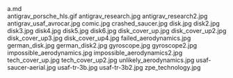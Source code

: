     
<div className="w-full md:max-w-[80rem] float-right italic">
	<MD_a_md />
	a.md
</div>
<PopImage className="w-full sm:max-w-[50vw] md:max-w-[33vw] xl:max-w-md float-right sm:m-1" src={GIF_antigrav_porsche_hls_gif} alt="antigrav_porsche_hls.gif">
	antigrav_porsche_hls.gif
</PopImage>
<PopImage className="w-full sm:max-w-[50vw] md:max-w-[33vw] xl:max-w-md float-left sm:m-1" src={JPG_antigrav_research_jpg} alt="antigrav_research.jpg">
	antigrav_research.jpg
</PopImage>
<PopImage className="w-full sm:max-w-[50vw] md:max-w-[33vw] xl:max-w-md float-right sm:m-1" src={JPG_antigrav_research2_jpg} alt="antigrav_research2.jpg">
	antigrav_research2.jpg
</PopImage>
<PopImage className="w-full sm:max-w-[50vw] md:max-w-[33vw] xl:max-w-md float-left sm:m-1" src={JPG_antigrav_usaf_avrocar_jpg} alt="antigrav_usaf_avrocar.jpg">
	antigrav_usaf_avrocar.jpg
</PopImage>
<PopImage className="w-full sm:max-w-[50vw] md:max-w-[33vw] xl:max-w-md float-right sm:m-1" src={JPG_comic_jpg} alt="comic.jpg">
	comic.jpg
</PopImage>
<PopImage className="w-full sm:max-w-[50vw] md:max-w-[33vw] xl:max-w-md float-left sm:m-1" src={JPG_crashed_saucer_jpg} alt="crashed_saucer.jpg">
	crashed_saucer.jpg
</PopImage>
<PopImage className="w-full sm:max-w-[50vw] md:max-w-[33vw] xl:max-w-md float-right sm:m-1" src={JPG_disk_jpg} alt="disk.jpg">
	disk.jpg
</PopImage>
<PopImage className="w-full sm:max-w-[50vw] md:max-w-[33vw] xl:max-w-md float-left sm:m-1" src={JPG_disk2_jpg} alt="disk2.jpg">
	disk2.jpg
</PopImage>
<PopImage className="w-full sm:max-w-[50vw] md:max-w-[33vw] xl:max-w-md float-right sm:m-1" src={JPG_disk3_jpg} alt="disk3.jpg">
	disk3.jpg
</PopImage>
<PopImage className="w-full sm:max-w-[50vw] md:max-w-[33vw] xl:max-w-md float-left sm:m-1" src={JPG_disk4_jpg} alt="disk4.jpg">
	disk4.jpg
</PopImage>
<PopImage className="w-full sm:max-w-[50vw] md:max-w-[33vw] xl:max-w-md float-right sm:m-1" src={JPG_disk5_jpg} alt="disk5.jpg">
	disk5.jpg
</PopImage>
<PopImage className="w-full sm:max-w-[50vw] md:max-w-[33vw] xl:max-w-md float-left sm:m-1" src={JPG_disk6_jpg} alt="disk6.jpg">
	disk6.jpg
</PopImage>
<PopImage className="w-full sm:max-w-[50vw] md:max-w-[33vw] xl:max-w-md float-right sm:m-1" src={JPG_disk_cover_up_jpg} alt="disk_cover_up.jpg">
	disk_cover_up.jpg
</PopImage>
<PopImage className="w-full sm:max-w-[50vw] md:max-w-[33vw] xl:max-w-md float-left sm:m-1" src={JPG_disk_cover_up2_jpg} alt="disk_cover_up2.jpg">
	disk_cover_up2.jpg
</PopImage>
<PopImage className="w-full sm:max-w-[50vw] md:max-w-[33vw] xl:max-w-md float-right sm:m-1" src={JPG_disk_cover_up3_jpg} alt="disk_cover_up3.jpg">
	disk_cover_up3.jpg
</PopImage>
<PopImage className="w-full sm:max-w-[50vw] md:max-w-[33vw] xl:max-w-md float-left sm:m-1" src={JPG_disk_cover_up4_jpg} alt="disk_cover_up4.jpg">
	disk_cover_up4.jpg
</PopImage>
<PopImage className="w-full sm:max-w-[50vw] md:max-w-[33vw] xl:max-w-md float-right sm:m-1" src={JPG_failed_aerodynamics_jpg} alt="failed_aerodynamics.jpg">
	failed_aerodynamics.jpg
</PopImage>
<PopImage className="w-full sm:max-w-[50vw] md:max-w-[33vw] xl:max-w-md float-left sm:m-1" src={JPG_german_disk_jpg} alt="german_disk.jpg">
	german_disk.jpg
</PopImage>
<PopImage className="w-full sm:max-w-[50vw] md:max-w-[33vw] xl:max-w-md float-right sm:m-1" src={JPG_german_disk2_jpg} alt="german_disk2.jpg">
	german_disk2.jpg
</PopImage>
<PopImage className="w-full sm:max-w-[50vw] md:max-w-[33vw] xl:max-w-md float-left sm:m-1" src={JPG_gyroscope_jpg} alt="gyroscope.jpg">
	gyroscope.jpg
</PopImage>
<PopImage className="w-full sm:max-w-[50vw] md:max-w-[33vw] xl:max-w-md float-right sm:m-1" src={JPG_gyroscope2_jpg} alt="gyroscope2.jpg">
	gyroscope2.jpg
</PopImage>
<PopImage className="w-full sm:max-w-[50vw] md:max-w-[33vw] xl:max-w-md float-left sm:m-1" src={JPG_impossible_aerodynamics_jpg} alt="impossible_aerodynamics.jpg">
	impossible_aerodynamics.jpg
</PopImage>
<PopImage className="w-full sm:max-w-[50vw] md:max-w-[33vw] xl:max-w-md float-right sm:m-1" src={JPG_impossible_aerodynamics2_jpg} alt="impossible_aerodynamics2.jpg">
	impossible_aerodynamics2.jpg
</PopImage>
<PopImage className="w-full sm:max-w-[50vw] md:max-w-[33vw] xl:max-w-md float-left sm:m-1" src={JPG_tech_cover_up_jpg} alt="tech_cover_up.jpg">
	tech_cover_up.jpg
</PopImage>
<PopImage className="w-full sm:max-w-[50vw] md:max-w-[33vw] xl:max-w-md float-right sm:m-1" src={JPG_tech_cover_up2_jpg} alt="tech_cover_up2.jpg">
	tech_cover_up2.jpg
</PopImage>
<PopImage className="w-full sm:max-w-[50vw] md:max-w-[33vw] xl:max-w-md float-left sm:m-1" src={JPG_unlikely_aerodynamics_jpg} alt="unlikely_aerodynamics.jpg">
	unlikely_aerodynamics.jpg
</PopImage>
<PopImage className="w-full sm:max-w-[50vw] md:max-w-[33vw] xl:max-w-md float-right sm:m-1" src={JPG_usaf_saucer_aerial_jpg} alt="usaf-saucer-aerial.jpg">
	usaf-saucer-aerial.jpg
</PopImage>
<PopImage className="w-full sm:max-w-[50vw] md:max-w-[33vw] xl:max-w-md float-left sm:m-1" src={JPG_usaf_tr_3b_jpg} alt="usaf-tr-3b.jpg">
	usaf-tr-3b.jpg
</PopImage>
<PopImage className="w-full sm:max-w-[50vw] md:max-w-[33vw] xl:max-w-md float-right sm:m-1" src={JPG_usaf_tr_3b2_jpg} alt="usaf-tr-3b2.jpg">
	usaf-tr-3b2.jpg
</PopImage>
<PopImage className="w-full sm:max-w-[50vw] md:max-w-[33vw] xl:max-w-md float-left sm:m-1" src={JPG_zpe_technology_jpg} alt="zpe_technology.jpg">
	zpe_technology.jpg
</PopImage>
